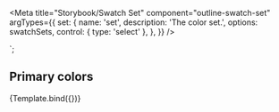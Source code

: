 
<Meta
  title="Storybook/Swatch Set"
  component="outline-swatch-set"
  argTypes={{
    set: {
      name: 'set',
      description: 'The color set.',
      options: swatchSets,
      control: { type: 'select' },
    },
  }}
/>

  <outline-swatch-set set="${set}"> </outline-swatch-set>
`;

## Primary colors

<Canvas>
  <Story
    name="Brand Set"
    args={{
      set: 'brand',
    }}
  >
    {Template.bind({})}
  </Story>
</Canvas>
